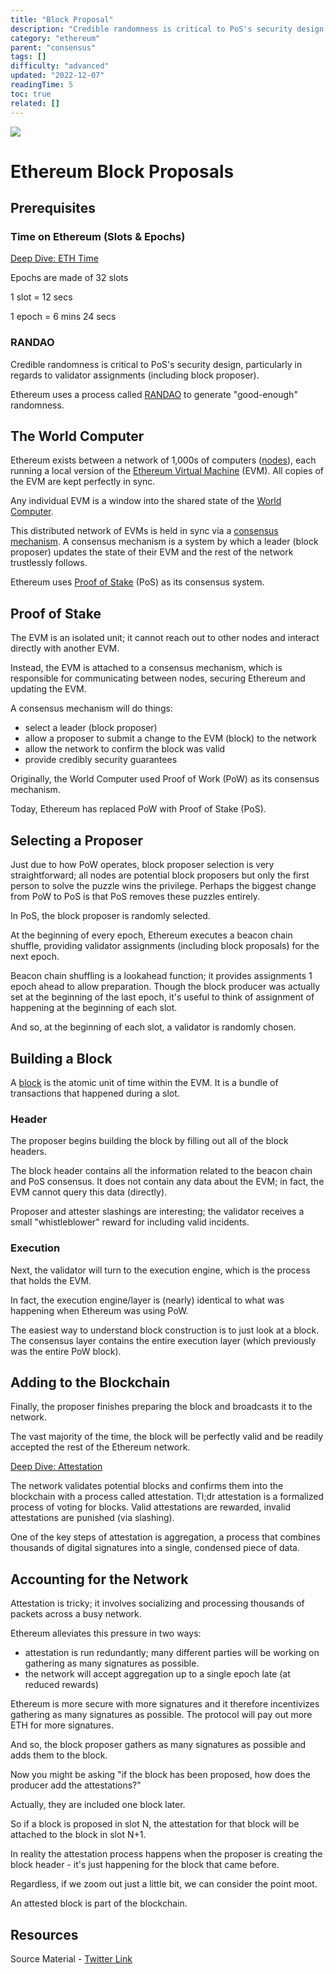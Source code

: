 ```yaml
---
title: "Block Proposal"
description: "Credible randomness is critical to PoS's security design, particularly in regards to validator assignments (including block proposer)."
category: "ethereum"
parent: "consensus"
tags: []
difficulty: "advanced"
updated: "2022-12-07"
readingTime: 5
toc: true
related: []
---
```


![](/images/block-proposal-1.jpeg)

# Ethereum Block Proposals

## Prerequisites

### Time on Ethereum (Slots & Epochs)

[Deep Dive: ETH Time](https://inevitableeth.com/home/ethereum/time)

Epochs are made of 32 slots

1 slot = 12 secs

1 epoch = 6 mins 24 secs

### RANDAO

Credible randomness is critical to PoS's security design, particularly in regards to validator assignments (including block proposer). 

Ethereum uses a process called [RANDAO](/ethereum/randao) to generate "good-enough" randomness.

## The World Computer

Ethereum exists between a network of 1,000s of computers ([nodes](https://inevitableeth.com/home/ethereum/node)), each running a local version of the [Ethereum Virtual Machine](https://inevitableeth.com/home/ethereum/evm) (EVM). All copies of the EVM are kept perfectly in sync. 

Any individual EVM is a window into the shared state of the [World Computer](https://inevitableeth.com/home/ethereum/world-computer).

This distributed network of EVMs is held in sync via a [consensus mechanism](https://inevitableeth.com/home/ethereum/consensus). A consensus mechanism is a system by which a leader (block proposer) updates the state of their EVM and the rest of the network trustlessly follows.

Ethereum uses [Proof of Stake](https://inevitableeth.com/home/ethereum/pos) (PoS) as its consensus system.

## Proof of Stake

The EVM is an isolated unit; it cannot reach out to other nodes and interact directly with another EVM.

Instead, the EVM is attached to a consensus mechanism, which is responsible for communicating between nodes, securing Ethereum and updating the EVM.

A consensus mechanism will do things: 

*   select a leader (block proposer) 
*   allow a proposer to submit a change to the EVM (block) to the network 
*   allow the network to confirm the block was valid 
*   provide credibly security guarantees

Originally, the World Computer used Proof of Work (PoW) as its consensus mechanism.

Today, Ethereum has replaced PoW with Proof of Stake (PoS).

## Selecting a Proposer

Just due to how PoW operates, block proposer selection is very straightforward; all nodes are potential block proposers but only the first person to solve the puzzle wins the privilege. Perhaps the biggest change from PoW to PoS is that PoS removes these puzzles entirely. 

In PoS, the block proposer is randomly selected. 

At the beginning of every epoch, Ethereum executes a beacon chain shuffle, providing validator assignments (including block proposals) for the next epoch. 

Beacon chain shuffling is a lookahead function; it provides assignments 1 epoch ahead to allow preparation. Though the block producer was actually set at the beginning of the last epoch, it's useful to think of assignment of happening at the beginning of each slot. 

And so, at the beginning of each slot, a validator is randomly chosen.

## Building a Block

A [block](/ethereum/block) is the atomic unit of time within the EVM. It is a bundle of transactions that happened during a slot.

### Header

The proposer begins building the block by filling out all of the block headers. 

The block header contains all the information related to the beacon chain and PoS consensus. It does not contain any data about the EVM; in fact, the EVM cannot query this data (directly).

Proposer and attester slashings are interesting; the validator receives a small "whistleblower" reward for including valid incidents.

### Execution

Next, the validator will turn to the execution engine, which is the process that holds the EVM.

In fact, the execution engine/layer is (nearly) identical to what was happening when Ethereum was using PoW.

The easiest way to understand block construction is to just look at a block. The consensus layer contains the entire execution layer (which previously was the entire PoW block).

## Adding to the Blockchain

Finally, the proposer finishes preparing the block and broadcasts it to the network. 

The vast majority of the time, the block will be perfectly valid and be readily accepted the rest of the Ethereum network.

[Deep Dive: Attestation](/ethereum/attestation)

The network validates potential blocks and confirms them into the blockchain with a process called attestation. Tl;dr attestation is a formalized process of voting for blocks. Valid attestations are rewarded, invalid attestations are punished (via slashing).

One of the key steps of attestation is aggregation, a process that combines thousands of digital signatures into a single, condensed piece of data. 

## Accounting for the Network

Attestation is tricky; it involves socializing and processing thousands of packets across a busy network.

Ethereum alleviates this pressure in two ways: 

*   attestation is run redundantly; many different parties will be working on gathering as many signatures as possible. 
*   the network will accept aggregation up to a single epoch late (at reduced rewards)

Ethereum is more secure with more signatures and it therefore incentivizes gathering as many signatures as possible. The protocol will pay out more ETH for more signatures. 

And so, the block proposer gathers as many signatures as possible and adds them to the block.

Now you might be asking "if the block has been proposed, how does the producer add the attestations?" 

Actually, they are included one block later. 

So if a block is proposed in slot N, the attestation for that block will be attached to the block in slot N+1.

In reality the attestation process happens when the proposer is creating the block header - it's just happening for the block that came before.

Regardless, if we zoom out just a little bit, we can consider the point moot. 

An attested block is part of the blockchain.

## Resources

Source Material - [Twitter Link](https://twitter.com/logarithmicrex/status/1578842388964859904)

